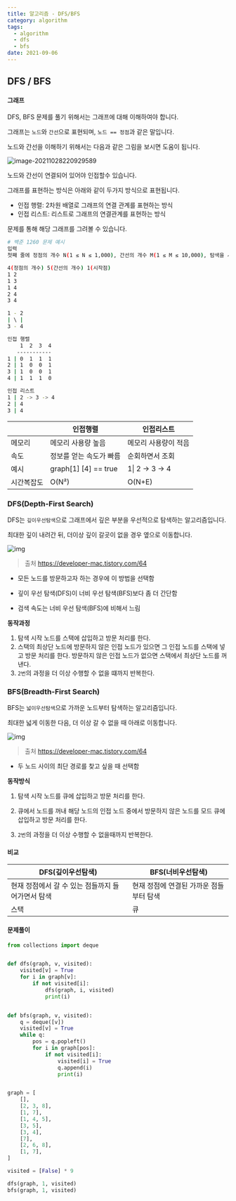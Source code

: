 ```yaml
---
title: 알고리즘 - DFS/BFS
category: algorithm
tags:
  - algorithm
  - dfs
  - bfs
date: 2021-09-06
---
```


## DFS / BFS

#### 그래프

DFS, BFS 문제를 풀기 위해서는 그래프에 대해 이해하여야 합니다.

그래프는 `노드`와 `간선`으로 표현되며, `노드 == 정점`과 같은 말입니다.

노드와 간선을 이해하기 위해서는 다음과 같은 그림을 보시면 도움이 됩니다.

![image-20211028220929589](../../../assets/images/posts/2021-10-28-post-algorithm-concept-dfsbfs/image-20211028220929589.png)

노드와 간선이 연결되어 있어야 인접할수 있습니다.

그래프를 표현하는 방식은 아래와 같이 두가지 방식으로 표현됩니다.

- 인접 행렬: 2차원 배열로 그래프의 연결 관계를 표현하는 방식
- 인접 리스트: 리스트로 그래프의 연결관계를 표현하는 방식

문제를 통해 해당 그래프를 그려볼 수 있습니다.

```bash
# 백준 1260 문제 예시
입력
첫째 줄에 정점의 개수 N(1 ≤ N ≤ 1,000), 간선의 개수 M(1 ≤ M ≤ 10,000), 탐색을 시작할 정점의 번호 V가 주어진다. 다음 M개의 줄에는 간선이 연결하는 두 정점의 번호가 주어진다. 어떤 두 정점 사이에 여러 개의 간선이 있을 수 있다. 입력으로 주어지는 간선은 양방향이다.

4(정점의 개수) 5(간선의 개수) 1(시작점)
1 2
1 3
1 4
2 4
3 4

1 - 2
| \ |
3 - 4

인접 행렬
    1  2  3  4
   -----------
1 | 0  1  1  1
2 | 1  0  0  1
3 | 1  0  0  1
4 | 1  1  1  0

인접 리스트
1 | 2 -> 3 -> 4
2 | 4
3 | 4
```

|            | 인접행렬                | 인접리스트           |
| ---------- | ----------------------- | -------------------- |
| 메모리     | 메모리 사용량 높음      | 메모리 사용량이 적음 |
| 속도       | 정보를 얻는 속도가 빠름 | 순회하면서 조회      |
| 예시       | graph[1] [4] == true    | 1\| 2 -> 3 -> 4      |
| 시간복잡도 | O(N²)                   | O(N+E)               |

### DFS(Depth-First Search)

DFS는 `깊이우선탐색`으로 그래프에서 깊은 부분을 우선적으로 탐색하는 알고리즘입니다.

최대한 깊이 내려간 뒤, 더이상 깊이 갈곳이 없을 경우 옆으로 이동합니다.

![img](../../../assets/images/posts/2021-10-28-post-algorithm-concept-dfsbfs/img.gif)

> 출처 https://developer-mac.tistory.com/64

- 모든 노드를 방문하고자 하는 경우에 이 방법을 선택함

- 깊이 우선 탐색(DFS)이 너비 우선 탐색(BFS)보다 좀 더 간단함

- 검색 속도는 너비 우선 탐색(BFS)에 비해서 느림

**동작과정**

1. 탐색 시작 노드를 스택에 삽입하고 방문 처리를 한다.
2. 스택의 최상단 노드에 방문하지 않은 인접 노드가 있으면 그 인접 노드를 스택에 넣고 방문 처리를 한다. 방문하지 않은 인접 노드가 없으면 스택에서 최상단 노드를 꺼낸다.
3. `2번`의 과정을 더 이상 수행할 수 없을 떄까지 반복한다.

### BFS(Breadth-First Search)

BFS는 `넓이우선탐색`으로 가까운 노드부터 탐색하는 알고리즘입니다.

최대한 넓게 이동한 다음, 더 이상 갈 수 없을 때 아래로 이동합니다.

![img](../../../assets/images/posts/2021-11-14-post-algorithm-concept-dfsbfs/img.gif)

> 출처 https://developer-mac.tistory.com/64

- 두 노드 사이의 최단 경로를 찾고 싶을 때 선택함

**동작방식**

1. 탐색 시작 노드를 큐에 삽입하고 방문 처리를 한다.

2. 큐에서 노드를 꺼내 해당 노드의 인접 노드 중에서 방문하지 않은 노드를 모드 큐에 삽입하고 방문 처리를 한다.
3. `2번`의 과정을 더 이상 수행할 수 없을때까지 반복한다.

#### 비교

| DFS(깊이우선탐색)                                 | BFS(너비우선탐색)                       |
| ------------------------------------------------- | --------------------------------------- |
| 현재 정점에서 갈 수 있는 점들까지 들어가면서 탐색 | 현재 정점에 연결된 가까운 점들부터 탐색 |
| 스택                                              | 큐                                      |

#### 문제풀이

```python
from collections import deque


def dfs(graph, v, visited):
    visited[v] = True
    for i in graph[v]:
        if not visited[i]:
            dfs(graph, i, visited)
            print(i)


def bfs(graph, v, visited):
    q = deque([v])
    visited[v] = True
    while q:
        pos = q.popleft()
        for i in graph[pos]:
            if not visited[i]:
                visited[i] = True
                q.append(i)
                print(i)


graph = [
    [],
    [2, 3, 8],
    [1, 7],
    [1, 4, 5],
    [3, 5],
    [3, 4],
    [7],
    [2, 6, 8],
    [1, 7],
]

visited = [False] * 9

dfs(graph, 1, visited)
bfs(graph, 1, visited)
```
